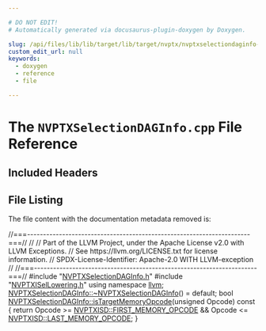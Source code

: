 ```yaml
---

# DO NOT EDIT!
# Automatically generated via docusaurus-plugin-doxygen by Doxygen.

slug: /api/files/lib/lib/target/lib/target/nvptx/nvptxselectiondaginfo-cpp
custom_edit_url: null
keywords:
  - doxygen
  - reference
  - file

---
```





# The `NVPTXSelectionDAGInfo.cpp` File Reference

<DoxygenPage pluginConfig={pluginConfig}>



## Included Headers

<IncludesList>
<IncludesListItem
  filePath="NVPTXSelectionDAGInfo.h"
  permalink="/docs/api/files/lib/lib/target/lib/target/nvptx/nvptxselectiondaginfo-h"
  isLocal="true" />
<IncludesListItem
  filePath="NVPTXISelLowering.h"
  permalink="/docs/api/files/lib/lib/target/lib/target/nvptx/nvptxisellowering-h"
  isLocal="true" />
</IncludesList>


## File Listing

The file content with the documentation metadata removed is:

<ProgramListing>

<Link id="l00001" /><CodeLine lineNumber="1"><Highlight kind="comment">//===----------------------------------------------------------------------===//</Highlight><Highlight kind="normal"></Highlight></CodeLine>
<Link id="l00002" /><CodeLine lineNumber="2"><Highlight kind="normal"></Highlight><Highlight kind="comment">//</Highlight><Highlight kind="normal"></Highlight></CodeLine>
<Link id="l00003" /><CodeLine lineNumber="3"><Highlight kind="normal"></Highlight><Highlight kind="comment">// Part of the LLVM Project, under the Apache License v2.0 with LLVM Exceptions.</Highlight><Highlight kind="normal"></Highlight></CodeLine>
<Link id="l00004" /><CodeLine lineNumber="4"><Highlight kind="normal"></Highlight><Highlight kind="comment">// See https://llvm.org/LICENSE.txt for license information.</Highlight><Highlight kind="normal"></Highlight></CodeLine>
<Link id="l00005" /><CodeLine lineNumber="5"><Highlight kind="normal"></Highlight><Highlight kind="comment">// SPDX-License-Identifier: Apache-2.0 WITH LLVM-exception</Highlight><Highlight kind="normal"></Highlight></CodeLine>
<Link id="l00006" /><CodeLine lineNumber="6"><Highlight kind="normal"></Highlight><Highlight kind="comment">//</Highlight><Highlight kind="normal"></Highlight></CodeLine>
<Link id="l00007" /><CodeLine lineNumber="7"><Highlight kind="normal"></Highlight><Highlight kind="comment">//===----------------------------------------------------------------------===//</Highlight><Highlight kind="normal"></Highlight></CodeLine>
<Link id="l00008" /><CodeLine lineNumber="8"><Highlight kind="normal"></Highlight></CodeLine>
<Link id="l00009" /><CodeLine lineNumber="9"><Highlight kind="normal"></Highlight><Highlight kind="preprocessor">#include &quot;<a href="/docs/api/files/lib/lib/target/lib/target/nvptx/nvptxselectiondaginfo-h">NVPTXSelectionDAGInfo.h</a>&quot;</Highlight><Highlight kind="normal"></Highlight></CodeLine>
<Link id="l00010" /><CodeLine lineNumber="10"><Highlight kind="normal"></Highlight><Highlight kind="preprocessor">#include &quot;<a href="/docs/api/files/lib/lib/target/lib/target/nvptx/nvptxisellowering-h">NVPTXISelLowering.h</a>&quot;</Highlight><Highlight kind="normal"></Highlight></CodeLine>
<Link id="l00011" /><CodeLine lineNumber="11"><Highlight kind="normal"></Highlight></CodeLine>
<Link id="l00012" /><CodeLine lineNumber="12"><Highlight kind="normal"></Highlight><Highlight kind="keyword">using namespace </Highlight><Highlight kind="normal"><a href="/docs/api/namespaces/llvm">llvm</a>;</Highlight></CodeLine>
<Link id="l00013" /><CodeLine lineNumber="13"><Highlight kind="normal"></Highlight></CodeLine>
<Link id="l00014" /><CodeLine lineNumber="14"><Highlight kind="normal"><a href="/docs/api/classes/llvm/nvptxselectiondaginfo/#ad0df01eb6193db2ca109340213b561ab">NVPTXSelectionDAGInfo::~NVPTXSelectionDAGInfo</a>() = </Highlight><Highlight kind="keywordflow">default</Highlight><Highlight kind="normal">;</Highlight></CodeLine>
<Link id="l00015" /><CodeLine lineNumber="15"><Highlight kind="normal"></Highlight></CodeLine>
<Link id="l00016" /><CodeLine lineNumber="16" lineLink="/docs/api/classes/llvm/nvptxselectiondaginfo/#ac3d8136a34da033f604b728317b67019"><Highlight kind="normal"></Highlight><Highlight kind="keywordtype">bool</Highlight><Highlight kind="normal"> <a href="/docs/api/classes/llvm/nvptxselectiondaginfo/#ac3d8136a34da033f604b728317b67019">NVPTXSelectionDAGInfo::isTargetMemoryOpcode</a>(</Highlight><Highlight kind="keywordtype">unsigned</Highlight><Highlight kind="normal"> Opcode)</Highlight><Highlight kind="keyword"> const </Highlight><Highlight kind="normal">&#123;</Highlight></CodeLine>
<Link id="l00017" /><CodeLine lineNumber="17"><Highlight kind="normal">  </Highlight><Highlight kind="keywordflow">return</Highlight><Highlight kind="normal"> Opcode &gt;= <a href="/docs/api/namespaces/llvm/nvptxisd/#ab995b6d422b079c863075e073b2eb96baab1a6353d145bb02d4c9fb06a2efdd29">NVPTXISD::FIRST&#95;MEMORY&#95;OPCODE</a> &amp;&amp;</Highlight></CodeLine>
<Link id="l00018" /><CodeLine lineNumber="18"><Highlight kind="normal">         Opcode &lt;= <a href="/docs/api/namespaces/llvm/nvptxisd/#ab995b6d422b079c863075e073b2eb96ba6e0e57fdc6ffa3462174e7e7c4566fc4">NVPTXISD::LAST&#95;MEMORY&#95;OPCODE</a>;</Highlight></CodeLine>
<Link id="l00019" /><CodeLine lineNumber="19"><Highlight kind="normal">&#125;</Highlight></CodeLine>

</ProgramListing>


</DoxygenPage>
